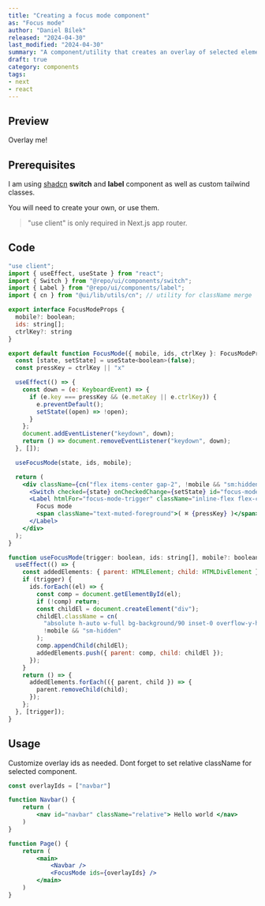```yaml
---
title: "Creating a focus mode component"
as: "Focus mode"
author: "Daniel Bílek"
released: "2024-04-30"
last_modified: "2024-04-30"
summary: "A component/utility that creates an overlay of selected elements in the DOM, reducing their opacity and creating a focus effect."
draft: true
category: components
tags:
- next
- react
---
```



## Preview

<ComponentPreview>
  <div className="space-y-4">
  <div id="__preview_focus_mode__" className="relative p-4 rounded"> Overlay me! </div>
  <FocusMode mobile={true} ids={["__preview_focus_mode__"]} ctrlKey="j" />
  </div>
</ComponentPreview>


## Prerequisites

I am using [shadcn](https://ui.shadcn.com) **switch** and **label** component as well as custom tailwind classes.

You will need to create your own, or use them.

> "use client" is only required in Next.js app router.

## Code

```jsx
"use client";
import { useEffect, useState } from "react";
import { Switch } from "@repo/ui/components/switch";
import { Label } from "@repo/ui/components/label";
import { cn } from "@ui/lib/utils/cn"; // utility for className merge 

export interface FocusModeProps {
  mobile?: boolean;
  ids: string[];
  ctrlKey?: string
}

export default function FocusMode({ mobile, ids, ctrlKey }: FocusModeProps) {
  const [state, setState] = useState<boolean>(false);
  const pressKey = ctrlKey || "x"

  useEffect(() => {
    const down = (e: KeyboardEvent) => {
      if (e.key === pressKey && (e.metaKey || e.ctrlKey)) {
        e.preventDefault();
        setState((open) => !open);
      }
    };
    document.addEventListener("keydown", down);
    return () => document.removeEventListener("keydown", down);
  }, []);

  useFocusMode(state, ids, mobile);

  return (
    <div className={cn("flex items-center gap-2", !mobile && "sm:hidden")}>
      <Switch checked={state} onCheckedChange={setState} id="focus-mode-trigger" />
      <Label htmlFor="focus-mode-trigger" className="inline-flex flex-col items-start text-xs">
        Focus mode
        <span className="text-muted-foreground">( ⌘ {pressKey} )</span>
      </Label>
    </div>
  );
}

function useFocusMode(trigger: boolean, ids: string[], mobile?: boolean) {
  useEffect(() => {
    const addedElements: { parent: HTMLElement; child: HTMLDivElement }[] = [];
    if (trigger) {
      ids.forEach((el) => {
        const comp = document.getElementById(el);
        if (!comp) return;
        const childEl = document.createElement("div");
        childEl.className = cn(
          "absolute h-auto w-full bg-background/90 inset-0 overflow-y-hidden z-10",
          !mobile && "sm-hidden"
        );
        comp.appendChild(childEl);
        addedElements.push({ parent: comp, child: childEl });
      });
    }
    return () => {
      addedElements.forEach(({ parent, child }) => {
        parent.removeChild(child);
      });
    };
  }, [trigger]);
}
```

## Usage

Customize overlay ids as needed.
Dont forget to set relative className for selected component.

```jsx
const overlayIds = ["navbar"]

function Navbar() {
    return (
        <nav id="navbar" className="relative"> Hello world </nav>
    )
}

function Page() {
    return (
        <main>
            <Navbar />
            <FocusMode ids={overlayIds} />
        </main>
    )
}
```


